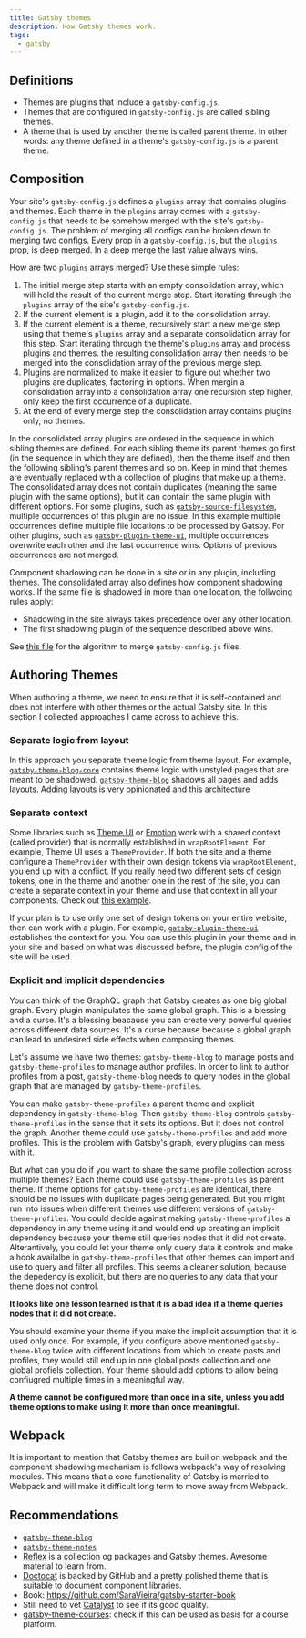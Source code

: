 ```yaml
---
title: Gatsby themes
description: How Gatsby themes work.
tags:
  - gatsby
---
```


## Definitions

- Themes are plugins that include a `gatsby-config.js`.
- Themes that are configured in `gatsby-config.js` are called sibling themes.
- A theme that is used by another theme is called parent theme. In other words:
  any theme defined in a theme's `gatsby-config.js` is a parent theme.

## Composition

Your site's `gatsby-config.js` defines a `plugins` array that contains plugins
and themes. Each theme in the `plugins` array comes with a `gatsby-config.js`
that needs to be somehow merged with the site's `gatsby-config.js`. The problem
of merging all configs can be broken down to merging two configs. Every prop in
a `gatsby-config.js`, but the `plugins` prop, is deep merged. In a deep merge
the last value always wins.

How are two `plugins` arrays merged? Use these simple rules:

1. The initial merge step starts with an empty consolidation array, which will
   hold the result of the current merge step. Start iterating through the
   `plugins` array of the site's `gatsby-config.js`.
1. If the current element is a plugin, add it to the consolidation array.
1. If the current element is a theme, recursively start a new merge step using
   that theme's `plugins` array and a separate consolidation array for this
   step. Start iterating through the theme's `plugins` array and process plugins
   and themes. the resulting consolidation array then needs to be merged into
   the consolidation array of the previous merge step.
1. Plugins are normalized to make it easier to figure out whether two plugins
   are duplicates, factoring in options. When mergin a consolidation array into
   a consolidation array one recursion step higher, only keep the first
   occurrence of a duplicate.
1. At the end of every merge step the consolidation array contains plugins only,
   no themes.

In the consolidated array plugins are ordered in the sequence in which sibling
themes are defined. For each sibling theme its parent themes go first (in the
sequence in which they are defined), then the theme itself and then the
following sibling's parent themes and so on. Keep in mind that themes are
eventually replaced with a collection of plugins that make up a theme. The
consolidated array does not contain duplicates (meaning the same plugin with the
same options), but it can contain the same plugin with different options. For
some plugins, such as
[`gatsby-source-filesystem`](https://github.com/gatsbyjs/gatsby/tree/master/packages/gatsby-source-filesystem),
multiple occurrences of this plugin are no issue. In this example multiple
occurrences define multiple file locations to be processed by Gatsby. For other
plugins, such as
[`gatsby-plugin-theme-ui`](https://theme-ui.com/packages/gatsby-plugin/),
multiple occurrences overwrite each other and the last occurrence wins. Options
of previous occurrences are not merged.

Component shadowing can be done in a site or in any plugin, including themes.
The consolidated array also defines how component shadowing works. If the same
file is shadowed in more than one location, the follwoing rules apply:

- Shadowing in the site always takes precedence over any other location.
- The first shadowing plugin of the sequence described above wins.

See
[this file](https://github.com/gatsbyjs/gatsby/blob/master/packages/gatsby/src/utils/merge-gatsby-config.ts)
for the algorithm to merge `gatsby-config.js` files.

## Authoring Themes

When authoring a theme, we need to ensure that it is self-contained and does not
interfere with other themes or the actual Gatsby site. In this section I
collected approaches I came across to achieve this.

### Separate logic from layout

In this approach you separate theme logic from theme layout. For example,
[`gatsby-theme-blog-core`](https://github.com/gatsbyjs/themes/tree/master/packages/gatsby-theme-blog-core)
contains theme logic with unstyled pages that are meant to be shadowed.
[`gatsby-theme-blog`](https://github.com/gatsbyjs/themes/tree/master/packages/gatsby-theme-blog)
shadows all pages and adds layouts. Adding layouts is very opinionated and this
architecture

### Separate context

Some libraries such as [Theme UI](https://theme-ui.com/home) or
[Emotion](https://emotion.sh/docs/introduction) work with a shared context
(called provider) that is normally established in `wrapRootElement`. For
example, Theme UI uses a `ThemeProvider`. If both the site and a theme configure
a `ThemeProvider` with their own design tokens via `wrapRootElement`, you end up
with a conflict. If you really need two different sets of design tokens, one in
the theme and another one in the rest of the site, you can create a separate
context in your theme and use that context in all your components. Check out
[this example](https://github.com/ChristopherBiscardi/advanced-gatsby-themes-workshop-code/tree/06-mdx-blog-posts).

If your plan is to use only one set of design tokens on your entire website,
then can work with a plugin. For example,
[`gatsby-plugin-theme-ui`](https://theme-ui.com/packages/gatsby-plugin/)
establishes the context for you. You can use this plugin in your theme and in
your site and based on what was discussed before, the plugin config of the site
will be used.

### Explicit and implicit dependencies

You can think of the GraphQL graph that Gatsby creates as one big global graph.
Every plugin manipulates the same global graph. This is a blessing and a curse.
It's a blessing beacause you can create very powerful queries across different
data sources. It's a curse because because a global graph can lead to undesired
side effects when composing themes.

Let's assume we have two themes: `gatsby-theme-blog` to manage posts and
`gatsby-theme-profiles` to manage author profiles. In order to link to author
profiles from a post, `gatsby-theme-blog` needs to query nodes in the global
graph that are managed by `gatsby-theme-profiles`.

You can make `gatsby-theme-profiles` a parent theme and explicit dependency in
`gatsby-theme-blog`. Then `gatsby-theme-blog` controls `gatsby-theme-profiles`
in the sense that it sets its options. But it does not control the graph.
Another theme could use `gatsby-theme-profiles` and add more profiles. This is
the problem with Gatsby's graph, every plugins can mess with it.

But what can you do if you want to share the same profile collection across
multiple themes? Each theme could use `gatsby-theme-profiles` as parent theme.
If theme options for `gatsby-theme-profiles` are identical, there should be no
issues with duplicate pages being generated. But you might run into issues when
different themes use different versions of `gatsby-theme-profiles`. You could
decide against making `gatsby-theme-profiles` a dependency in any theme using it
and would end up creating an implicit dependency because your theme still
queries nodes that it did not create. Alterantively, you could let your theme
only query data it controls and make a hook availalbe in `gatsby-theme-profiles`
that other themes can import and use to query and filter all profiles. This
seems a cleaner solution, because the depedency is explicit, but there are no
queries to any data that your theme does not control.

**It looks like one lesson learned is that it is a bad idea if a theme queries
nodes that it did not create.**

You should examine your theme if you make the implicit assumption that it is
used only once. For example, if you configure above mentioned
`gatsby-theme-blog` twice with different locations from which to create posts
and profiles, they would still end up in one global posts collection and one
global profiels collection. Your theme should add options to allow being
confiugred multiple times in a meaningful way.

**A theme cannot be configured more than once in a site, unless you add theme
options to make using it more than once meaningful.**

## Webpack

It is important to mention that Gatsby themes are buil on webpack and the
component shadowing mechanism is follows webpack's way of resolving modules.
This means that a core functionality of Gatsby is married to Webpack and will
make it difficult long term to move away from Webpack.

## Recommendations

- [`gatsby-theme-blog`](https://github.com/gatsbyjs/themes/tree/master/packages/gatsby-theme-blog)
- [`gatsby-theme-notes`](https://github.com/gatsbyjs/themes/tree/master/packages/gatsby-theme-notes)
- [Reflex](https://reflexjs.org/) is a collection og packages and Gatsby themes.
  Awesome material to learn from.
- [Doctocat](https://github.com/primer/doctocat) is backed by GitHub and a
  pretty polished theme that is suitable to document component libraries.
- Book: https://github.com/SaraVieira/gatsby-starter-book
- Still need to vet [Catalyst](https://www.gatsbycatalyst.com/) to see if its
  good quality.
- [gatsby-theme-courses](https://github.com/hangindev/gatsby-theme-courses):
  check if this can be used as basis for a course platform.
